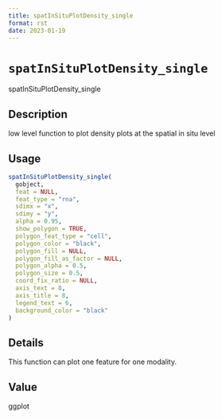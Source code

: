 ```yaml
--- 
title: spatInSituPlotDensity_single 
format: rst 
date: 2023-01-19 
--- 
```

# `spatInSituPlotDensity_single`

spatInSituPlotDensity_single


## Description

low level function to plot density plots at the spatial in situ level


## Usage

```r
spatInSituPlotDensity_single(
  gobject,
  feat = NULL,
  feat_type = "rna",
  sdimx = "x",
  sdimy = "y",
  alpha = 0.95,
  show_polygon = TRUE,
  polygon_feat_type = "cell",
  polygon_color = "black",
  polygon_fill = NULL,
  polygon_fill_as_factor = NULL,
  polygon_alpha = 0.5,
  polygon_size = 0.5,
  coord_fix_ratio = NULL,
  axis_text = 8,
  axis_title = 8,
  legend_text = 6,
  background_color = "black"
)
```


## Details

This function can plot one feature for one modality.


## Value

ggplot


